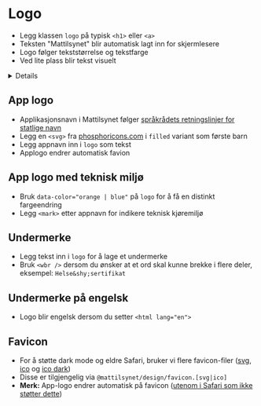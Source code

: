 
<Meta of={stories} />

# Logo
- Legg klassen `logo` på typisk `<h1>` eller `<a>`
- Teksten "Mattilsynet" blir automatisk lagt inn for skjermlesere
- Logo følger tekststørrelse og tekstfarge
- Ved lite plass blir tekst visuelt

<Details>
<Details.Summary>Opplever at logoen bare blir en firkant?</Details.Summary>

Noen versjoner av [Autoprefixer](https://github.com/postcss/autoprefixer) er vell ivrig på å prefixe `mask`. Det er dessverre lite å gjøre med i `@mattilsynet/design`, men
det kan hjelpe å sette `style="-webkit-mask-box-image: none"` i din kode.

</Details>

<Canvas of={stories.Default} />

## App logo
- Applikasjonsnavn i Mattilsynet følger [språkrådets retningslinjer for statlige navn](https://sprakradet.no/stedsnavn-og-navn-pa-statsorgan/veiledning-om-valg-av-navn-i-staten/krav-til-og-rad-om-selve-navnet/)
- Legg en `<svg>` fra [phosphoricons.com](https://phosphoricons.com) i `filled` variant som første barn
- Legg appnavn inn i `logo` som tekst
- Applogo endrer automatisk favion
<Canvas of={stories.WithAppIcon} />

## App logo med teknisk miljø
- Bruk `data-color="orange | blue"` på `logo` for å få en distinkt fargeendring
- Legg `<mark>` etter appnavn for indikere teknisk kjøremiljø
<Canvas of={stories.WithAppIconEnvironment} />

## Undermerke
- Legg tekst inn i `logo` for å lage et undermerke
- Bruk `<wbr />` dersom du ønsker at et ord skal kunne brekke i flere deler, eksempel: `Helse&shy;sertifikat`
<Canvas of={stories.WithSubbrand} />

## Undermerke på engelsk
- Logo blir engelsk dersom du setter `<html lang="en">`
<Canvas of={stories.WithSubbrandEnglish} />

## Favicon
- For å støtte dark mode og eldre Safari, bruker vi flere favicon-filer (<a href="/favicon.svg" download>svg</a>, <a href="/favicon.ico" download>ico</a> og <a href="/favicon-dark.ico" download>ico dark</a>)
- Disse er tilgjengelig via `@mattilsynet/design/favicon.[svg|ico]`
- **Merk:** App-logo endrer automatisk på favicon ([utenom i Safari som ikke støtter dette](https://bugs.webkit.org/show_bug.cgi?id=95979#c2))
```html
<head>
  <link rel="icon" href="/favicon.svg" type="image/svg+xml" />
  <link rel="icon" href="/favicon.ico" media="(prefers-color-scheme: light)" />
  <link rel="icon" href="/favicon-dark.ico" media="(prefers-color-scheme: dark)" />
</head>
```

<CssVariables component="logo" />